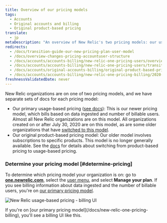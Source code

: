 ```yaml
---
title: Overview of our pricing models
tags:
  - Accounts
  - Original accounts and billing
  - Original product-based pricing
translate:
  - jp
metaDescription: "An overview of New Relic's two pricing models: our usage-based pricing model and our original pricing model."
redirects:
  - /docs/transition-guide-our-new-pricing-plan-user-model
  - /docs/overview-changes-pricing-accountuser-structure
  - /docs/accounts/accounts-billing/new-relic-one-pricing-users/overview-changes-pricing-accountuser-structure
  - /docs/accounts/accounts-billing/new-relic-one-pricing-users/transition-guide-new-pricing-plan
  - /docs/accounts/original-accounts-billing/original-product-based-pricing/transition-guide-new-pricing-user-changes
  - /docs/accounts/accounts-billing/new-relic-one-pricing-billing/2020-changes-pricing-user-model
freshnessValidatedDate: never
---
```


New Relic organizations are on one of two pricing models, and we have separate sets of docs for each pricing model:

* Our primary usage-based pricing ([see docs](/docs/new-relic-one-pricing-billing)): This is our newer pricing model, which bills based on data ingested and number of billable users. Almost all New Relic organizations are on this model. All organizations created on or after July 30, 2020 are on this model, as are some older organizations that have [switched to this model](/docs/accounts/original-accounts-billing/original-product-based-pricing/switch-new-models/).
* Our original product-based pricing model: Our older model involves subscriptions to specific products. This model is no longer generally available. See the [docs](/docs/accounts/original-accounts-billing/original-product-based-pricing/switch-new-models/) for details about switching from product-based pricing to usage-based pricing.

### Determine your pricing model [#determine-pricing]

To determine which pricing model your organization is on: go to <DNT>**[one.newrelic.com](https://one.newrelic.com/all-capabilities)**</DNT>, select the [user menu](/docs/accounts/accounts-billing/general-account-settings/intro-account-settings), and select <DNT>**Manage your plan**</DNT>. If you see billing information about data ingested and the number of billable users, you're on [our primary pricing model](/docs/accounts/accounts-billing/new-relic-one-pricing-billing/new-relic-one-pricing-billing).

<img
  title="new-relic-one-pricing-plan-billing-ui.png"
  alt="New Relic usage-based pricing - billing UI"
  src="/images/accounts_screenshot-crop_billing-UI.webp"
/>

<figcaption>
  If you're on [our primary pricing model](/docs/new-relic-one-pricing-billing), you'll see a billing UI like this.
</figcaption>
